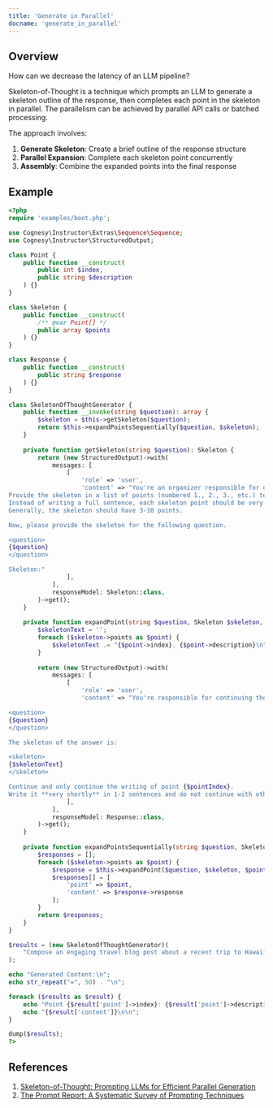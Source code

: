 ```yaml
---
title: 'Generate in Parallel'
docname: 'generate_in_parallel'
---
```


## Overview

How can we decrease the latency of an LLM pipeline?

Skeleton-of-Thought is a technique which prompts an LLM to generate a skeleton outline of the response, then completes each point in the skeleton in parallel. The parallelism can be achieved by parallel API calls or batched processing.

The approach involves:
1. **Generate Skeleton**: Create a brief outline of the response structure
2. **Parallel Expansion**: Complete each skeleton point concurrently  
3. **Assembly**: Combine the expanded points into the final response

## Example

```php
<?php
require 'examples/boot.php';

use Cognesy\Instructor\Extras\Sequence\Sequence;
use Cognesy\Instructor\StructuredOutput;

class Point {
    public function __construct(
        public int $index,
        public string $description
    ) {}
}

class Skeleton {
    public function __construct(
        /** @var Point[] */
        public array $points
    ) {}
}

class Response {
    public function __construct(
        public string $response
    ) {}
}

class SkeletonOfThoughtGenerator {
    public function __invoke(string $question): array {
        $skeleton = $this->getSkeleton($question);
        return $this->expandPointsSequentially($question, $skeleton);
    }
    
    private function getSkeleton(string $question): Skeleton {
        return (new StructuredOutput)->with(
            messages: [
                [
                    'role' => 'user',
                    'content' => "You're an organizer responsible for only giving the skeleton (not the full content) for answering the question.
Provide the skeleton in a list of points (numbered 1., 2., 3., etc.) to answer the question.
Instead of writing a full sentence, each skeleton point should be very short with only 3-5 words.
Generally, the skeleton should have 3-10 points.

Now, please provide the skeleton for the following question.

<question>
{$question}
</question>

Skeleton:"
                ],
            ],
            responseModel: Skeleton::class,
        )->get();
    }
    
    private function expandPoint(string $question, Skeleton $skeleton, int $pointIndex): Response {
        $skeletonText = '';
        foreach ($skeleton->points as $point) {
            $skeletonText .= "{$point->index}. {$point->description}\n";
        }
        
        return (new StructuredOutput)->with(
            messages: [
                [
                    'role' => 'user',
                    'content' => "You're responsible for continuing the writing of one and only one point in the overall answer to the following question.

<question>
{$question}
</question>

The skeleton of the answer is:

<skeleton>
{$skeletonText}
</skeleton>

Continue and only continue the writing of point {$pointIndex}.
Write it **very shortly** in 1-2 sentences and do not continue with other points!"
                ],
            ],
            responseModel: Response::class,
        )->get();
    }
    
    private function expandPointsSequentially(string $question, Skeleton $skeleton): array {
        $responses = [];
        foreach ($skeleton->points as $point) {
            $response = $this->expandPoint($question, $skeleton, $point->index);
            $responses[] = [
                'point' => $point,
                'content' => $response->response
            ];
        }
        return $responses;
    }
}

$results = (new SkeletonOfThoughtGenerator)(
    "Compose an engaging travel blog post about a recent trip to Hawaii, highlighting cultural experiences and must-see attractions."
);

echo "Generated Content:\n";
echo str_repeat("=", 50) . "\n";

foreach ($results as $result) {
    echo "Point {$result['point']->index}: {$result['point']->description}\n";
    echo "{$result['content']}\n\n";
}

dump($results);
?>
```

## References

1. [Skeleton-of-Thought: Prompting LLMs for Efficient Parallel Generation](https://arxiv.org/abs/2307.15337)
2. [The Prompt Report: A Systematic Survey of Prompting Techniques](https://arxiv.org/abs/2406.06608)